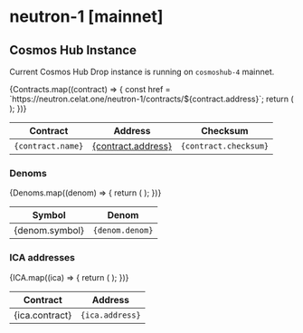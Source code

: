 
# neutron-1 [mainnet]

## Cosmos Hub Instance

Current Cosmos Hub Drop instance is running on `cosmoshub-4` mainnet.

<table>
  <thead>
    <tr>
      <th>Contract</th>
      <th>Address</th>
      <th>Checksum</th>
    </tr>
  </thead>
  <tbody>
    {Contracts.map((contract) => {
      const href = `https://neutron.celat.one/neutron-1/contracts/${contract.address}`;
      return (
        <tr>
          <td>
            <code>{contract.name}</code>
          </td>
          <td>
            <a href={href}>{contract.address}</a>
          </td>
          <td>
            <code>{contract.checksum}</code>
          </td>
        </tr>
      );
    })}
  </tbody>
</table>

### Denoms

<table>
  <thead>
    <tr>
      <th>Symbol</th>
      <th>Denom</th>
    </tr>
  </thead>
  <tbody>
    {Denoms.map((denom) => {
      return (
        <tr>
          <td>{denom.symbol}</td>
          <td>
            <code>{denom.denom}</code>
          </td>
        </tr>
      );
    })}
  </tbody>
</table>

### ICA addresses

<table>
  <thead>
    <tr>
      <th>Contract</th>
      <th>Address</th>
    </tr>
  </thead>
  <tbody>
    {ICA.map((ica) => {
      return (
        <tr>
          <td>{ica.contract}</td>
          <td>
            <code>{ica.address}</code>
          </td>
        </tr>
      );
    })}
  </tbody>
</table>
